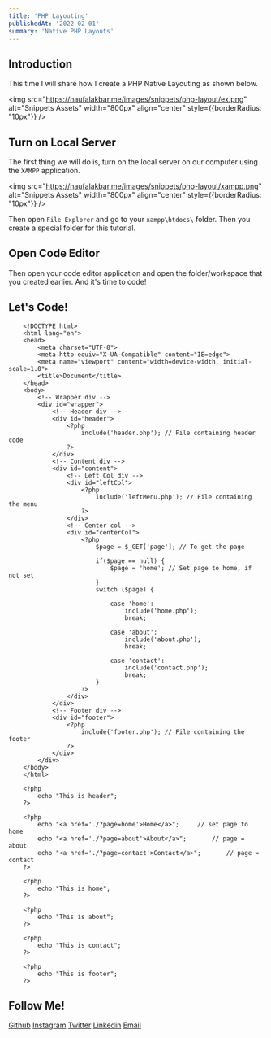 ```yaml
---
title: 'PHP Layouting'
publishedAt: '2022-02-01'
summary: 'Native PHP Layouts'
---
```


## Introduction

This time I will share how I create a PHP Native Layouting as shown below.

<img src="https://naufalakbar.me/images/snippets/php-layout/ex.png" alt="Snippets Assets" width="800px" align="center" style={{borderRadius: "10px"}} />

## Turn on Local Server

The first thing we will do is, turn on the local server on our computer using the `XAMPP` application.

<img src="https://naufalakbar.me/images/snippets/php-layout/xampp.png" alt="Snippets Assets" width="800px" align="center" style={{borderRadius: "10px"}} />

Then open `File Explorer` and go to your `xampp\htdocs\` folder. Then you create a special folder for this tutorial.

## Open Code Editor

Then open your code editor application and open the folder/workspace that you created earlier. And it's time to code!

## Let's Code!

```php:index.php
    <!DOCTYPE html>
    <html lang="en">
    <head>
        <meta charset="UTF-8">
        <meta http-equiv="X-UA-Compatible" content="IE=edge">
        <meta name="viewport" content="width=device-width, initial-scale=1.0">
        <title>Document</title>
    </head>
    <body>
        <!-- Wrapper div -->
        <div id="wrapper">
            <!-- Header div -->
            <div id="header">
                <?php
                    include('header.php'); // File containing header code
                ?>
            </div>
            <!-- Content div -->
            <div id="content">
                <!-- Left Col div -->
                <div id="leftCol">
                    <?php
                        include('leftMenu.php'); // File containing the menu
                    ?>
                </div>
                <!-- Center col -->
                <div id="centerCol">
                    <?php
                        $page = $_GET['page']; // To get the page

                        if($page == null) {
                            $page = 'home'; // Set page to home, if not set
                        }
                        switch ($page) {

                            case 'home':
                                include('home.php');
                                break;

                            case 'about':
                                include('about.php');
                                break;

                            case 'contact':
                                include('contact.php');
                                break;
                        }
                    ?>
                </div>
            </div>
            <!-- Footer div -->
            <div id="footer">
                <?php
                    include('footer.php'); // File containing the footer
                ?>
            </div>
        </div>
    </body>
    </html>
```

```php:header.php
    <?php
        echo "This is header";   
    ?>
```

```php:leftMenu.php
    <?php
        echo "<a href='./?page=home'>Home</a>";     // set page to home
        echo "<a href='./?page=about'>About</a>";       // page = about
        echo "<a href='./?page=contact'>Contact</a>";       // page = contact
    ?>
```

```php:home.php
    <?php
        echo "This is home";   
    ?>
```

```php:about.php
    <?php
        echo "This is about";   
    ?>
```

```php:contact.php
    <?php
        echo "This is contact";   
    ?>
```

```php:footer.php
    <?php
        echo "This is footer";   
    ?>
```

## Follow Me!

[Github](https://www.github.com/nuflakbrr)
[Instagram](https://www.instagram.com/kbrnugroho)
[Twitter](https://www.twitter.com/nuflakbrr)
[Linkedin](https://www.linkedin.com/public-profile/in/nuflakbrr)
[Email](mailto:naufalakbar378@gmail.com)